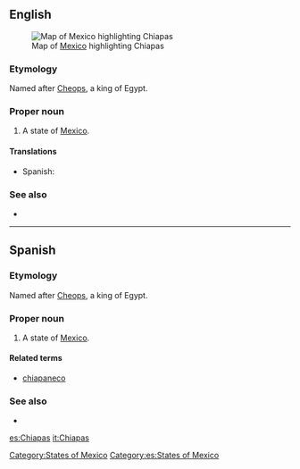 ==English==
[[File:Mexico map, MX-CHP.svg|thumb|Map of [[Mexico]] highlighting Chiapas]]
===Etymology===
Named after [[Cheops]], a king of Egypt.

===Proper noun===
{{en-proper noun}}

# A state of [[Mexico]].

====Translations====
{{trans-top|state of Mexico}}
*Spanish: {{t+|es|Chiapas|m}}
{{trans-mid}}
{{trans-bottom}}

===See also===
*{{pedialite}}

{{anagrams:en/aachips}}
[[Category:States of Mexico]]

----

==Spanish==

===Etymology===
Named after [[Cheops]], a king of Egypt.

===Proper noun===
{{es-proper noun|m}}

# A state of [[Mexico]].

====Related terms====
*[[chiapaneco]]

===See also===
* {{pedialite|lang=es}}

[[Category:es:States of Mexico]]

[[es:Chiapas]]
[[it:Chiapas]]